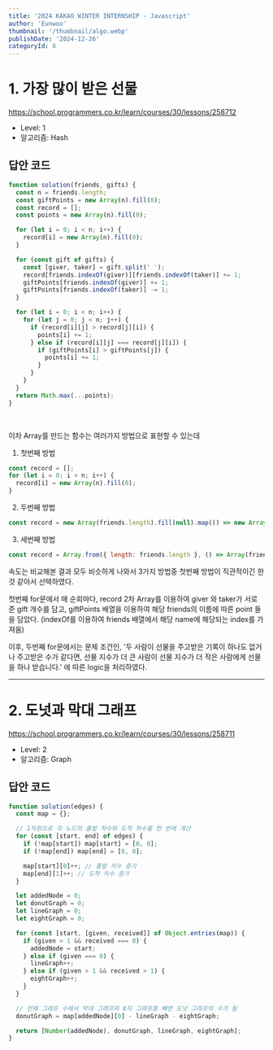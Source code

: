 ```yaml
---
title: '2024 KAKAO WINTER INTERNSHIP - Javascript'
author: 'Eunwoo'
thumbnail: '/thumbnail/algo.webp'
publishDate: '2024-12-26'
categoryId: 8
---
```


# 1. 가장 많이 받은 선물

https://school.programmers.co.kr/learn/courses/30/lessons/258712

- Level: 1
- 알고리즘: Hash

## 답안 코드

```js
function solution(friends, gifts) {
  const n = friends.length;
  const giftPoints = new Array(n).fill(0);
  const record = [];
  const points = new Array(n).fill(0);

  for (let i = 0; i < n; i++) {
    record[i] = new Array(n).fill(0);
  }

  for (const gift of gifts) {
    const [giver, taker] = gift.split(' ');
    record[friends.indexOf(giver)][friends.indexOf(taker)] += 1;
    giftPoints[friends.indexOf(giver)] += 1;
    giftPoints[friends.indexOf(taker)] -= 1;
  }

  for (let i = 0; i < n; i++) {
    for (let j = 0; j < n; j++) {
      if (record[i][j] > record[j][i]) {
        points[i] += 1;
      } else if (record[i][j] === record[j][i]) {
        if (giftPoints[i] > giftPoints[j]) {
          points[i] += 1;
        }
      }
    }
  }
  return Math.max(...points);
}
```

<br />

이차 Array를 만드는 함수는 여러가지 방법으로 표현할 수 있는데

1. 첫번째 방법

```js
const record = [];
for (let i = 0; i < n; i++) {
  record[i] = new Array(n).fill(0);
}
```

2. 두번째 방법

```js
const record = new Array(friends.length).fill(null).map(() => new Array(friends.length).fill(0));
```

3. 세번째 방법

```js
const record = Array.from({ length: friends.length }, () => Array(friends.length).fill(0));
```

속도는 비교해본 결과 모두 비슷하게 나와서 3가지 방법중 첫번째 방법이 직관적이긴 한 것 같아서 선택하였다.

첫번째 for문에서 매 순회마다,
record 2차 Array를 이용하여 giver 와 taker가 서로 준 gift 개수를 담고, giftPoints 배열을 이용하여 해당 friends의 이름에 따른 point 들을 담았다.
(indexOf를 이용하여 friends 배열에서 해당 name에 해당되는 index를 가져옴)

이후, 두번째 for문에서는 문제 조건인,
'두 사람이 선물을 주고받은 기록이 하나도 없거나 주고받은 수가 같다면, 선물 지수가 더 큰 사람이 선물 지수가 더 작은 사람에게 선물을 하나 받습니다.' 에 따른 logic을 처리하였다.

---

# 2. 도넛과 막대 그래프

https://school.programmers.co.kr/learn/courses/30/lessons/258711

- Level: 2
- 알고리즘: Graph

## 답안 코드

```js
function solution(edges) {
  const map = {};

  // 1차원으로 각 노드의 출발 차수와 도착 차수를 한 번에 계산
  for (const [start, end] of edges) {
    if (!map[start]) map[start] = [0, 0];
    if (!map[end]) map[end] = [0, 0];

    map[start][0]++; // 출발 차수 증가
    map[end][1]++; // 도착 차수 증가
  }

  let addedNode = 0;
  let donutGraph = 0;
  let lineGraph = 0;
  let eightGraph = 0;

  for (const [start, [given, received]] of Object.entries(map)) {
    if (given > 1 && received === 0) {
      addedNode = start;
    } else if (given === 0) {
      lineGraph++;
    } else if (given > 1 && received > 1) {
      eightGraph++;
    }
  }

  // 전체 그래프 수에서 막대 그래프와 8자 그래프를 빼면 도넛 그래프의 수가 됨
  donutGraph = map[addedNode][0] - lineGraph - eightGraph;

  return [Number(addedNode), donutGraph, lineGraph, eightGraph];
}
```
